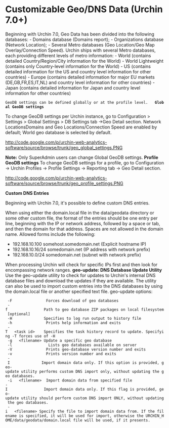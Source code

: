= Customizable Geo/DNS Data (Urchin 7.0+) =
 
Beginning with Urchin 7.0, Geo Data has been divided into the following databases: 
- Domains database (Domains report);
- Organizations database (Network Location);
- Several Metro databases (Geo Location/Geo Map Overlay/Connection Speed). 
Urchin ships with several Metro databases, each providing different levels of metro information: 
- World (contains detailed Country/Region/City information for the World)
- World Lightweight (contains only Country-level information for the World)
- US (contains detailed information for the US  and country level information for other countries)
- Europe (contains detailed information for major EU markets (DE,GB,FR,ES,IT,NL) and country level information for other countries) 
- Japan (contains detailed information for Japan and country level information for other countries)  
 GeoDB settings can be defined globally or at the profile level.   '''Global GeoDB settings'''  
To change GeoDB settings per Urchin instance, go to Configuration &gt; Settings &gt; Global Settings &gt; DB Settings tab -&gt;Geo Detail section. Network LocationsDomains and Geo Locations/Connection Speed are enabled by default; World geo database is selected by default.      

http://code.google.com/p/urchin-web-analytics-software/source/browse/trunk/geo_global_settings.PNG

'''Note:''' Only SuperAdmin users can change Global GeoDB settings.  
'''Profile GeoDB settings'''   To change GeoDB settings for a profile, go to Configuration -&gt; Urchin Profiles -&gt;  Profile Settings -&gt; Reporting tab -&gt; Geo Detail section.  
        
http://code.google.com/p/urchin-web-analytics-software/source/browse/trunk/geo_profile_settings.PNG

'''Custom DNS Entries'''

 
Beginning with Urchin 7.0, it's possible to define custom DNS entries. 

    
When using either the domain.local file in the data/geodata directory or some other custom file, the format of the entries should be one entry per line, beginning with the IP or network address, followed by a space or tab, and then the domain for that address. Spaces are not allowed in the domain name. Allowed forms include the following:

   
* 192.168.10.100 somehost.somedomain.net (Explicit hostname IP)
* 192.168.10.16/24 somedomain.net (IP address with network prefix)
* 192.168.10.0/24 somedomain.net (subnet with network prefix)
  
When processing Urchin will check for specific IPs first and then look for encompassing network ranges.   '''
geo-update: DNS Database Update Utility'''    Use the geo-update utility to check for updates to Urchin's internal DNS database files and download the updates if they are available. The utility can also be used to import custom entries into the DNS databases by using the domain.local file or another specified text file.  
geo-update options:
  -F               Forces download of geo databases
  -f                Path to geo database ZIP packages on local filesystem [optional]
  -H              Specifies to log run output to history file
  -h               Prints help information and exits
  -T   &lt;task id&gt;    Specifies the task history record to update. Specifying -T forces use of -H
  -g   &lt;filename&gt; Update a specific geo database
  -l                Lists geo databases available on server
  -V               Prints geo-database version number and exits
  -v               Prints version number and exits
  - I              Import domain data only. If this option is provided, geo-update utility performs custom DNS import only, without updating the geo databases.    
  -i   &lt;filename&gt;  Import domain data from specified file
 -I                Import domain data only. If this flag is provided, geo-update utility should perform custom DNS import ONLY, without updating the geo databases.
  -i   &lt;filename&gt; Specify the file to import domain data from. If the filename is specified, it will be used for import, otherwise the URCHIN_HOME/data/geodata/domain.local file will be used, if it presents.    
   